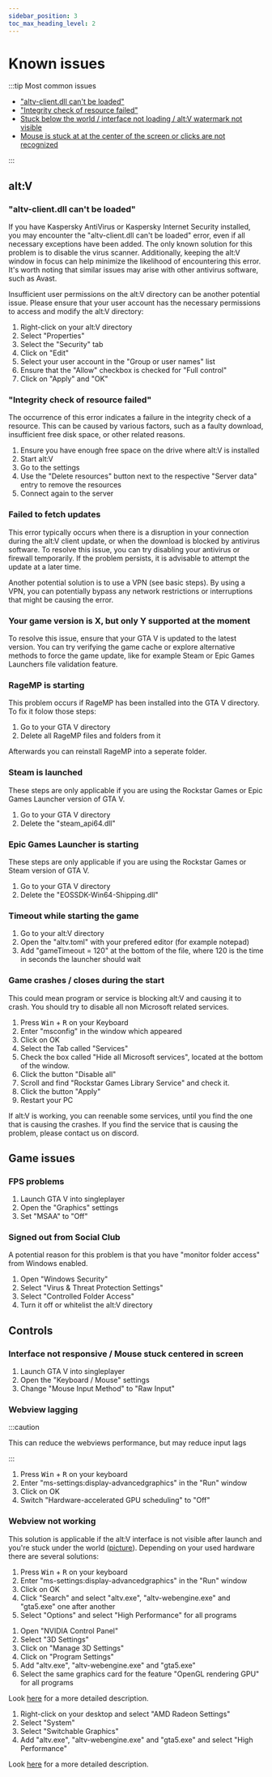 ```yaml
---
sidebar_position: 3
toc_max_heading_level: 2
---
```



# Known issues

:::tip Most common issues

- ["altv-client.dll can't be loaded"](#altv-clientdll-cant-be-loaded)
- ["Integrity check of resource failed"](#integrity-check-of-resource-failed)
- [Stuck below the world / interface not loading / alt:V watermark not visible](#webview-not-working)
- [Mouse is stuck at at the center of the screen or clicks are not recognized](#interface-not-responsive)

:::

## alt:V

### "altv-client.dll can't be loaded"

<Tabs>
<TabItem value="antivirus" label="Antivirus">

If you have Kaspersky AntiVirus or Kaspersky Internet Security installed, you may encounter the "altv-client.dll can't be loaded" error, even if all necessary exceptions have been added.
The only known solution for this problem is to disable the virus scanner.
Additionally, keeping the alt:V window in focus can help minimize the likelihood of encountering this error.
It's worth noting that similar issues may arise with other antivirus software, such as Avast.

</TabItem>
<TabItem value="other" label="Other">

Insufficient user permissions on the alt:V directory can be another potential issue.
Please ensure that your user account has the necessary permissions to access and modify the alt:V directory:

1. Right-click on your alt:V directory
2. Select "Properties"
3. Select the "Security" tab
4. Click on "Edit"
5. Select your user account in the "Group or user names" list
6. Ensure that the "Allow" checkbox is checked for "Full control"
7. Click on "Apply" and "OK"

</TabItem>
</Tabs>

### "Integrity check of resource failed"

The occurrence of this error indicates a failure in the integrity check of a resource.
This can be caused by various factors, such as a faulty download, insufficient free disk space, or other related reasons.

1. Ensure you have enough free space on the drive where alt:V is installed
2. Start alt:V
3. Go to the settings
4. Use the "Delete resources" button next to the respective "Server data" entry to remove the resources
5. Connect again to the server

### Failed to fetch updates

This error typically occurs when there is a disruption in your connection during the alt:V client update, or when the download is blocked by antivirus software.
To resolve this issue, you can try disabling your antivirus or firewall temporarily.
If the problem persists, it is advisable to attempt the update at a later time.

Another potential solution is to use a VPN (see basic steps).
By using a VPN, you can potentially bypass any network restrictions or interruptions that might be causing the error.

### Your game version is X, but only Y supported at the moment

To resolve this issue, ensure that your GTA V is updated to the latest version.
You can try verifying the game cache or explore alternative methods to force the game update, like for example Steam or Epic Games Launchers file validation feature.

### RageMP is starting

This problem occurs if RageMP has been installed into the GTA V directory.
To fix it folow those steps:

1. Go to your GTA V directory
2. Delete all RageMP files and folders from it

Afterwards you can reinstall RageMP into a seperate folder.

### Steam is launched

These steps are only applicable if you are using the Rockstar Games or Epic Games Launcher version of GTA V.

1. Go to your GTA V directory
2. Delete the "steam_api64.dll"

### Epic Games Launcher is starting

These steps are only applicable if you are using the Rockstar Games or Steam version of GTA V.

1. Go to your GTA V directory
2. Delete the "EOSSDK-Win64-Shipping.dll"

### Timeout while starting the game

1. Go to your alt:V directory
2. Open the "altv.toml" with your prefered editor (for example notepad)
3. Add "gameTimeout = 120" at the bottom of the file, where 120 is the time in seconds the launcher should wait

### Game crashes / closes during the start

This could mean program or service is blocking alt:V and causing it to crash.
You should try to disable all non Microsoft related services.

1. Press <kbd>Win</kbd> + <kbd>R</kbd> on your Keyboard
2. Enter "msconfig" in the window which appeared
3. Click on OK
4. Select the Tab called "Services"
5. Check the box called "Hide all Microsoft services", located at the bottom of the window.
6. Click the button "Disable all"
7. Scroll and find "Rockstar Games Library Service" and check it.
8. Click the button "Apply"
9. Restart your PC

If alt:V is working, you can reenable some services, until you find the one that is causing the crashes.
If you find the service that is causing the problem, please contact us on discord.

## Game issues

### FPS problems

1. Launch GTA V into singleplayer
2. Open the "Graphics" settings
3. Set "MSAA" to "Off"

### Signed out from Social Club

A potential reason for this problem is that you have "monitor folder access" from Windows enabled.

1. Open "Windows Security"
2. Select "Virus & Threat Protection Settings"
3. Select "Controlled Folder Access"
4. Turn it off or whitelist the alt:V directory

## Controls

### Interface not responsive / Mouse stuck centered in screen

1. Launch GTA V into singleplayer
2. Open the "Keyboard / Mouse" settings
3. Change "Mouse Input Method" to "Raw Input"

### Webview lagging

:::caution

This can reduce the webviews performance, but may reduce input lags

:::

1. Press <kbd>Win</kbd> + <kbd>R</kbd> on your keyboard
2. Enter "ms-settings:display-advancedgraphics" in the "Run" window
3. Click on OK
4. Switch "Hardware-accelerated GPU scheduling" to "Off"

### Webview not working

This solution is applicable if the alt:V interface is not visible after launch and you're stuck under the world ([picture](https://i.gyazo.com/thumb/1200/493c99558d9424a48282560b8e0160da-png.jpg)).
Depending on your used hardware there are several solutions:

<Tabs>
<TabItem value="laptop" label="Laptop">

1. Press <kbd>Win</kbd> + <kbd>R</kbd> on your keyboard
2. Enter "ms-settings:display-advancedgraphics" in the "Run" window
3. Click on OK
4. Click "Search" and select "altv.exe", "altv-webengine.exe" and "gta5.exe" one after another
5. Select "Options" and select "High Performance" for all programs

</TabItem>
<TabItem value="nvidia" label="NVIDIA">

1. Open "NVIDIA Control Panel"
2. Select "3D Settings"
3. Click on "Manage 3D Settings"
4. Click on "Program Settings"
5. Add "altv.exe", "altv-webengine.exe" and "gta5.exe"
6. Select the same graphics card for the feature "OpenGL rendering GPU" for all programs

Look [here](https://www.itechtics.com/use-specific-gpu/#force-an-application-to-use-a-dedicated-gpu-i-e-nvidia-radeon-etc-using-the-context-menu) for a more detailed description.

</TabItem>
<TabItem value="amd" label="AMD">

1. Right-click on your desktop and select "AMD Radeon Settings"
2. Select "System"
3. Select "Switchable Graphics"
4. Add "altv.exe", "altv-webengine.exe" and "gta5.exe" and select "High Performance"
    
Look [here](https://www.amd.com/en/support/kb/faq/dh-017) for a more detailed description.

</TabItem>
</Tabs>